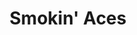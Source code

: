 ---
title: "Smokin' Aces"
subtitle: ""
creator: ""
categories: ["cds"]
featuredImage: "../src/assets/images/item/cds/DSC02987-2.png"
views: ["../src/assets/images/item/cds/DSC02987-2.png"]
nextItem: []
---